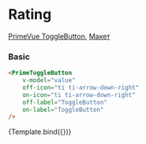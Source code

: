 

<Meta title="Prime/Form/ToggleButton" />

# Rating

[PrimeVue ToggleButton](https://primevue.org/togglebutton/), [Макет](<https://www.figma.com/design/4TYeki0MDLhfPGJstbIicf/UI-kit-PrimeFace-(DS)?node-id=484-4821&t=3YXMhb09kaDg7lEL-4>)

### Basic

```html dark
<PrimeToggleButton
    v-model="value"
    off-icon="ti ti-arrow-down-right"
    on-icon="ti ti-arrow-down-right"
    off-label="ToggleButton"
    on-label="ToggleButton"
/>
```

<Story name="Primary">{Template.bind({})}</Story>

